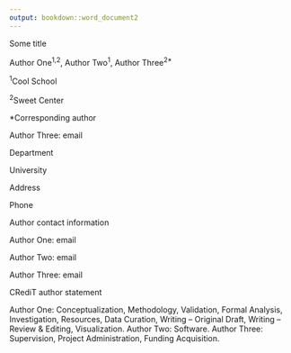 ```yaml
---
output: bookdown::word_document2
---
```


[comment]: <> (The custom-style tags tell Pandoc which Word styles to use for each section. If you want to define new styles or change the ones included here, go to the template document and use the Styles Pane.)

::: {custom-style="Title"}
Some title
:::

::: {custom-style="Author"}
Author One^1,2^, Author Two^1^, Author Three^2\*^
:::

::: {custom-style="Title text"}
^1^Cool School

^2^Sweet Center
:::

::: {custom-style="Title heading"}
\*Corresponding author
:::

::: {custom-style="Title text"}
Author Three: email

Department

University

Address

Phone
:::

::: {custom-style="Title heading"}
Author contact information
:::

::: {custom-style="Title text"}
Author One: email

Author Two: email

Author Three: email
:::

::: {custom-style="Title heading"}
CRediT author statement
:::

::: {custom-style="Title text"}
Author One: Conceptualization, Methodology, Validation, Formal Analysis, Investigation, Resources, Data Curation, Writing – Original Draft, Writing – Review & Editing, Visualization. Author Two: Software. Author Three: Supervision, Project Administration, Funding Acquisition.
:::
